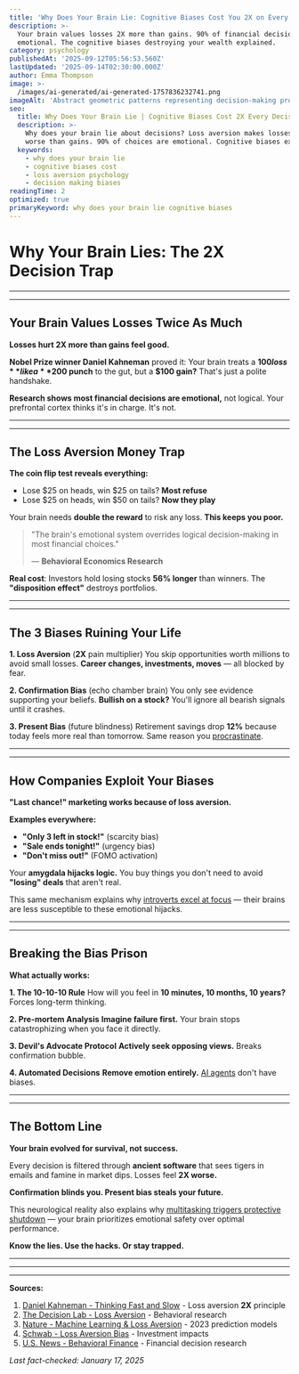 ```yaml
---
title: 'Why Does Your Brain Lie: Cognitive Biases Cost You 2X on Every Decision'
description: >-
  Your brain values losses 2X more than gains. 90% of financial decisions are 
  emotional. The cognitive biases destroying your wealth explained.
category: psychology
publishedAt: '2025-09-12T05:56:53.560Z'
lastUpdated: '2025-09-14T02:30:00.000Z'
author: Emma Thompson
image: >-
  /images/ai-generated/ai-generated-1757836232741.png
imageAlt: 'Abstract geometric patterns representing decision-making processes with flowing energy streams and cognitive pathways'
seo:
  title: Why Does Your Brain Lie | Cognitive Biases Cost 2X Every Decision
  description: >-
    Why does your brain lie about decisions? Loss aversion makes losses feel 2X 
    worse than gains. 90% of choices are emotional. Cognitive biases explained.
  keywords:
    - why does your brain lie
    - cognitive biases cost
    - loss aversion psychology
    - decision making biases
readingTime: 2
optimized: true
primaryKeyword: why does your brain lie cognitive biases
---
```


# Why Your Brain Lies: The **2X** Decision Trap

---

---

## Your Brain Values Losses Twice As Much

**Losses hurt 2X more than gains feel good.**

**Nobel Prize winner Daniel Kahneman** proved it: Your brain treats a **$100 loss** like a **$200 punch** to the gut, but a **$100 gain?** That's just a polite handshake.

**Research shows most financial decisions are emotional,** not logical. Your prefrontal cortex thinks it's in charge. It's not.

---

---

## The Loss Aversion Money Trap

**The coin flip test reveals everything:**

- Lose $25 on heads, win $25 on tails? **Most refuse**
- Lose $25 on heads, win $50 on tails? **Now they play**

Your brain needs **double the reward** to risk any loss. **This keeps you poor.**

> "The brain's emotional system overrides logical decision-making in most financial choices."
>
> — **Behavioral Economics Research**

**Real cost**: Investors hold losing stocks **56% longer** than winners. The **"disposition effect"** destroys portfolios.

---

---

## The **3 Biases** Ruining Your Life

**1. Loss Aversion** (**2X** pain multiplier)
You skip opportunities worth millions to avoid small losses. **Career changes, investments, moves** — all blocked by fear.

**2. Confirmation Bias** (echo chamber brain)
You only see evidence supporting your beliefs. **Bullish on a stock?** You'll ignore all bearish signals until it crashes.

**3. Present Bias** (future blindness)
Retirement savings drop **12%** because today feels more real than tomorrow. Same reason you [procrastinate](/psychology/the-psychology-behind-why-we-procrastinate-even-when-we-know).

---

---

## How Companies Exploit Your Biases

**"Last chance!" marketing works because of loss aversion.**

**Examples everywhere:**

- **"Only 3 left in stock!"** (scarcity bias)
- **"Sale ends tonight!"** (urgency bias)
- **"Don't miss out!"** (FOMO activation)

Your **amygdala hijacks logic.** You buy things you don't need to avoid **"losing" deals** that aren't real.

This same mechanism explains why [introverts excel at focus](/psychology/why-introverts-excel-at-deep-work-psychology-research-2025) — their brains are less susceptible to these emotional hijacks.

---

---

## Breaking the Bias Prison

**What actually works:**

**1. The 10-10-10 Rule**
How will you feel in **10 minutes, 10 months, 10 years?** Forces long-term thinking.

**2. Pre-mortem Analysis**
**Imagine failure first.** Your brain stops catastrophizing when you face it directly.

**3. Devil's Advocate Protocol**
**Actively seek opposing views.** Breaks confirmation bubble.

**4. Automated Decisions**
**Remove emotion entirely.** [AI agents](/technology/ai-agents-workplace-productivity-2025) don't have biases.

---

---

## The Bottom Line

**Your brain evolved for survival, not success.**

Every decision is filtered through **ancient software** that sees tigers in emails and famine in market dips. Losses feel **2X worse.**

**Confirmation blinds you. Present bias steals your future.**

This neurological reality also explains why [multitasking triggers protective shutdown](/psychology/cognitive-disengagement-multitasking-brain-shutdown) — your brain prioritizes emotional safety over optimal performance.

**Know the lies. Use the hacks. Or stay trapped.**

---

---

---

**Sources:**

1. [Daniel Kahneman - Thinking Fast and Slow](https://www.princeton.edu/~kahneman/) - Loss aversion **2X** principle
2. [The Decision Lab - Loss Aversion](https://thedecisionlab.com/biases/loss-aversion) - Behavioral research
3. [Nature - Machine Learning & Loss Aversion](https://www.nature.com/articles/s41599-023-01620-2) - 2023 prediction models
4. [Schwab - Loss Aversion Bias](https://www.schwabassetmanagement.com/content/loss-aversion-bias) - Investment impacts
5. [U.S. News - Behavioral Finance](https://money.usnews.com/investing/articles/behavioral-finance-biases) - Financial decision research

*Last fact-checked: January 17, 2025*
